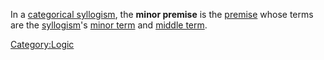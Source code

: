 In a [[categorical syllogism]], the '''minor premise''' is the [[premise]] whose terms are the [[syllogism]]'s [[minor term]] and [[middle term]].

[[Category:Logic]]
{{FOLDOC}}